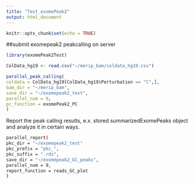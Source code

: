 ```yaml
---
title: "Test_exomePeak2"
output: html_document
---
```


```r
knitr::opts_chunk$set(echo = TRUE)
```

##submit exomepeak2 peakcalling on server

```r
library(exomePeak2Test)

ColData_hg19 <- read.csv("~/merip_bam/coldata_hg19.csv")

parallel_peak_calling(
coldata = ColData_hg19[ColData_hg19$Perturbation == "C",],
bam_dir = "~/merip_bam",
save_dir = "~/exomepeak2_test",
parallel_num = 9,
pc_function = exomePeak2_PC
)
```

Report the peak calling results, e.x. stored summarizedExomePeaks object and analyze it in certain ways.

```bash
parallel_report(
pkc_dir = "~/exomepeak2_test"
pkc_prefix = "pkc_",
pkc_suffix = ".rds",
save_dir = "~/exomepeak2_GC_peaks",
parallel_num = 9,
report_function = reads_GC_plot
)
```


